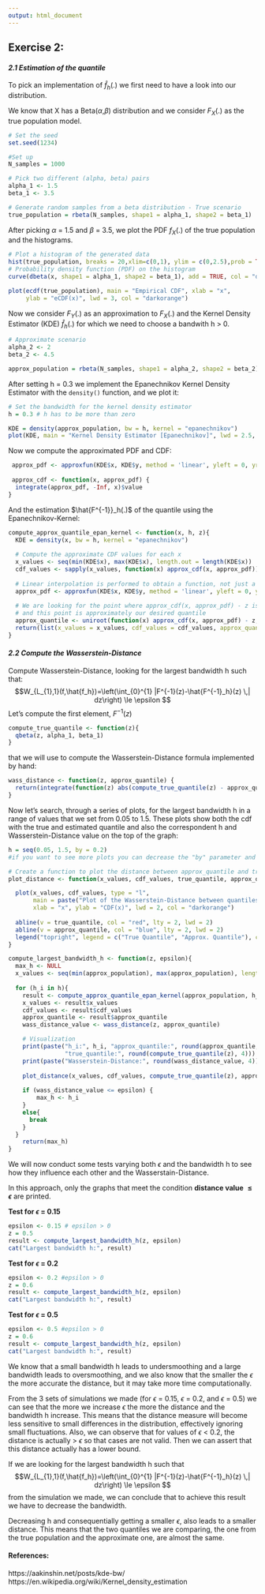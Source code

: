 ---
output: html_document
---

## Exercise 2:
#### ***2.1 Estimation of the quantile***

To pick an implementation of $\hat{f}_h(.)$ we first need to have a look into our distribution.

We know that X has a Beta($\alpha$,$\beta$) distribution and we consider $F_X(.)$ as the true population model.

```{r}
# Set the seed
set.seed(1234) 

#Set up
N_samples = 1000 

# Pick two different (alpha, beta) pairs
alpha_1 <- 1.5
beta_1 <- 3.5

# Generate random samples from a beta distribution - True scenario
true_population = rbeta(N_samples, shape1 = alpha_1, shape2 = beta_1)
```

After picking $\alpha$ = 1.5 and $\beta$ = 3.5, we plot the PDF $f_X(.)$ of the true population and the histograms.

```{r , echo=FALSE}
# Plot a histogram of the generated data
hist(true_population, breaks = 20,xlim=c(0,1), ylim = c(0,2.5),prob = TRUE, col = "lightgreen", main = "Histogram of Beta Distribution", xlab = "True population", ylab = "Density")
# Probability density function (PDF) on the histogram
curve(dbeta(x, shape1 = alpha_1, shape2 = beta_1), add = TRUE, col = "darkred", lwd = 2)
```

```{r, echo=FALSE}
plot(ecdf(true_population), main = "Empirical CDF", xlab = "x", 
     ylab = "eCDF(x)", lwd = 3, col = "darkorange")

```

Now we consider $F_Y(.)$ as an approximation to $F_X(.)$ and the Kernel Density Estimator (KDE) $\hat{f}_h(.)$ for which we need to choose a bandwith h \> 0.

```{r}
# Approximate scenario 
alpha_2 <- 2 
beta_2 <- 4.5

approx_population = rbeta(N_samples, shape1 = alpha_2, shape2 = beta_2)

```

After setting h = 0.3 we implement the Epanechnikov Kernel Density Estimator with the `density()` function, and we plot it:

```{r}
# Set the bandwidth for the kernel density estimator
h = 0.3 # h has to be more than zero

KDE = density(approx_population, bw = h, kernel = "epanechnikov")
plot(KDE, main = "Kernel Density Estimator [Epanechnikov]", lwd = 2.5, col = "darkred")

```

Now we compute the approximated PDF and CDF:

```{r}
 approx_pdf <- approxfun(KDE$x, KDE$y, method = 'linear', yleft = 0, yright = 0)
 
 approx_cdf <- function(x, approx_pdf) {
  integrate(approx_pdf, -Inf, x)$value
}
```

And the estimation $\hat{F^{-1}}_h(.)$ of the quantile using the Epanechnikov-Kernel:

```{r}
compute_approx_quantile_epan_kernel <- function(x, h, z){
  KDE = density(x, bw = h, kernel = "epanechnikov")
  
  # Compute the approximate CDF values for each x
  x_values <- seq(min(KDE$x), max(KDE$x), length.out = length(KDE$x))
  cdf_values <- sapply(x_values, function(x) approx_cdf(x, approx_pdf))
  
  # Linear interpolation is performed to obtain a function, not just a set of points
  approx_pdf <- approxfun(KDE$x, KDE$y, method = 'linear', yleft = 0, yright = 0)
  
  # We are looking for the point where approx_cdf(x, approx_pdf) - z is zero, 
  # and this point is approximately our desired quantile
  approx_quantile <- uniroot(function(x) approx_cdf(x, approx_pdf) - z, c(min(KDE$x), max(KDE$x)))$root
  return(list(x_values = x_values, cdf_values = cdf_values, approx_quantile = approx_quantile))
}

```

#### ***2.2 Compute the Wasserstein-Distance***

Compute Wasserstein-Distance, looking for the largest bandwidth h such that: $$W_{L_{1},1}(f,\hat{f_h})=\left(\int_{0}^{1} |F^{-1}(z)-\hat{F^{-1}_h}(z) \,| dz\right) \le \epsilon $$ Let's compute the first element, $F^{-1}(z)$

```{r}
compute_true_quantile <- function(z){
  qbeta(z, alpha_1, beta_1)
}
```

that we will use to compute the Wasserstein-Distance formula implemented by hand:

```{r}
wass_distance <- function(z, approx_quantile) {
  return(integrate(function(z) abs(compute_true_quantile(z) - approx_quantile), 0, 1)$value)
}
```

Now let's search, through a series of plots, for the largest bandwidth h in a range of values that we set from 0.05 to 1.5. These plots show both the cdf with the true and estimated quantile and also the correspondent h and Wasserstein-Distance value on the top of the graph:

```{r, echo=FALSE}
h = seq(0.05, 1.5, by = 0.2) 
#if you want to see more plots you can decrease the "by" parameter and put it to 0.1

# Create a function to plot the distance between approx_quantile and true_quantile
plot_distance <- function(x_values, cdf_values, true_quantile, approx_quantile, h_value, wass_distance_value){

  plot(x_values, cdf_values, type = "l", 
       main = paste("Plot of the Wasserstein-Distance between quantiles (h =", h_value, ")\n Wasserstein-Distance =", round(wass_distance_value, 4)),
       xlab = "x", ylab = "CDF(x)", lwd = 2, col = "darkorange")
  
  abline(v = true_quantile, col = "red", lty = 2, lwd = 2)  
  abline(v = approx_quantile, col = "blue", lty = 2, lwd = 2)
  legend("topright", legend = c("True Quantile", "Approx. Quantile"), col = c("red", "blue"), lty = 2, lwd = 2)
}

```


```{r}
compute_largest_bandwidth_h <- function(z, epsilon){
  max_h <- NULL  
  x_values <- seq(min(approx_population), max(approx_population), length.out = 100)
  
  for (h_i in h){
    result <- compute_approx_quantile_epan_kernel(approx_population, h_i, z)
    x_values <- result$x_values
    cdf_values <- result$cdf_values
    approx_quantile <- result$approx_quantile
    wass_distance_value <- wass_distance(z, approx_quantile)

    # Visualization
    print(paste("h_i:", h_i, "approx_quantile:", round(approx_quantile,4), 
                "true_quantile:", round(compute_true_quantile(z), 4)))
    print(paste("Wasserstein-Distance:", round(wass_distance_value, 4)))
    
    plot_distance(x_values, cdf_values, compute_true_quantile(z), approx_quantile, h_i, wass_distance_value)
    
    if (wass_distance_value <= epsilon) {
        max_h <- h_i
    } 
    else{
      break
    }
  }
    return(max_h)
}
```


We will now conduct some tests varying both $\epsilon$ and the bandwidth h to see how they influence each other and the Wasserstain-Distance.

In this approach, only the graphs that meet the condition **distance value $\le\epsilon$** are printed.

**Test for $\epsilon$ = 0.15**
```{r, echo=FALSE}

epsilon <- 0.15 # epsilon > 0
z = 0.5
result <- compute_largest_bandwidth_h(z, epsilon)
cat("Largest bandwidth h:", result)
```



**Test for $\epsilon$ = 0.2**
```{r, echo=FALSE}
epsilon <- 0.2 #epsilon > 0
z = 0.6
result <- compute_largest_bandwidth_h(z, epsilon)
cat("Largest bandwidth h:", result)

```


**Test for $\epsilon$ = 0.5**
```{r, echo=FALSE}
epsilon <- 0.5 #epsilon > 0
z = 0.6
result <- compute_largest_bandwidth_h(z, epsilon)
cat("Largest bandwidth h:", result)
```

We know that a small bandwidth h leads to undersmoothing and a large bandwidth leads to oversmoothing, and we also know that the smaller the $\epsilon$ the more accurate the distance, but it may take more time computationally.

From the 3 sets of simulations we made (for $\epsilon$ = 0.15, $\epsilon$ = 0.2, and $\epsilon$ = 0.5) we can see that the more we increase $\epsilon$ the more the distance and the bandwidth h increase. This means that the distance measure will become less sensitive to small differences in the distribution, effectively ignoring small fluctuations.
Also, we can observe that for values of $\epsilon$ \< 0.2, the distance is actually \> $\epsilon$ so that cases are not valid. Then we can assert that this distance actually has a lower bound.


If we are looking for the largest bandwidth h such that $$W_{L_{1},1}(f,\hat{f_h})=\left(\int_{0}^{1} |F^{-1}(z)-\hat{F^{-1}_h}(z) \,| dz\right) \le \epsilon $$ from the simulation we made, we can conclude that to achieve this result we have to decrease the bandwidth. 

Decreasing h and consequentially getting a smaller $\epsilon$, also leads to a smaller distance. This means that the two quantiles we are comparing, the one from the true population and the approximate one, are almost the same.

#### **References:**

https://aakinshin.net/posts/kde-bw/
https://en.wikipedia.org/wiki/Kernel_density_estimation